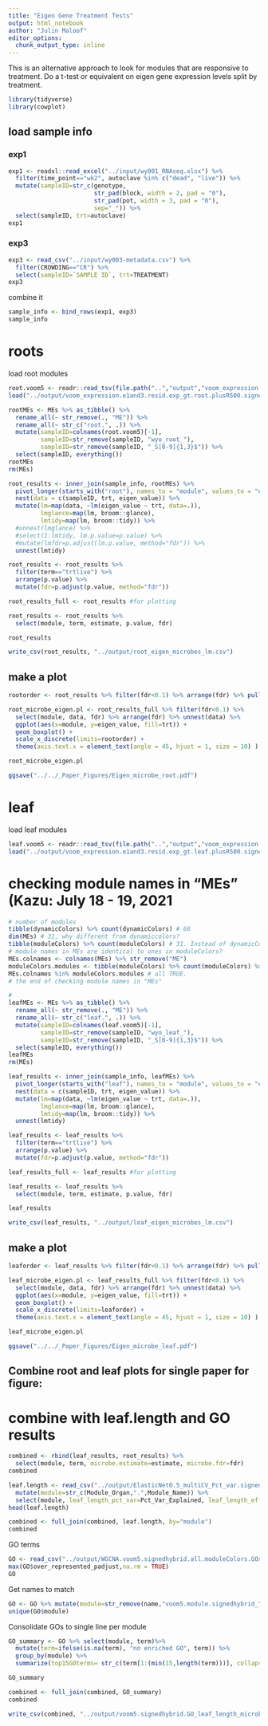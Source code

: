 ```yaml
---
title: "Eigen Gene Treatment Tests"
output: html_notebook
author: "Julin Maloof"
editor_options: 
  chunk_output_type: inline
---
```


This is an alternative approach to look for modules that are responsive to treatment.  Do a t-test or equivalent on eigen gene expression levels split by treatment.

```r
library(tidyverse)
library(cowplot)
```

## load sample info

### exp1
```r
exp1 <- readxl::read_excel("../input/wy001_RNAseq.xlsx") %>%
  filter(time_point=="wk2", autoclave %in% c("dead", "live")) %>%
  mutate(sampleID=str_c(genotype, 
                        str_pad(block, width = 2, pad = "0"),
                        str_pad(pot, width = 3, pad = "0"),
                        sep="_")) %>%
  select(sampleID, trt=autoclave)
exp1
```
### exp3 

```r
exp3 <- read_csv("../input/wy003-metadata.csv") %>%
  filter(CROWDING=="CR") %>%
  select(sampleID=`SAMPLE ID`, trt=TREATMENT)
exp3
```

combine it
```r
sample_info <- bind_rows(exp1, exp3)
sample_info
```

# roots

load root modules
```r
root.voom5 <- readr::read_tsv(file.path("..","output","voom_expression.e1and3.resid.exp_gt.root.plusR500.txt.gz"))
load("../output/voom_expression.e1and3.resid.exp_gt.root.plusR500.signedhybrid.txt.gz.WGCNA.softthresh10.signedhybrid.RData")

rootMEs <- MEs %>% as_tibble() %>%
  rename_all(~ str_remove(., "ME")) %>%
  rename_all(~ str_c("root.", .)) %>%
  mutate(sampleID=colnames(root.voom5)[-1],
         sampleID=str_remove(sampleID, "wyo_root_"),
         sampleID=str_remove(sampleID, "_S[0-9]{1,3}$")) %>%
  select(sampleID, everything())
rootMEs
rm(MEs)
```

```r
root_results <- inner_join(sample_info, rootMEs) %>%
  pivot_longer(starts_with("root"), names_to = "module", values_to = "eigen_value") %>%
  nest(data = c(sampleID, trt, eigen_value)) %>%
  mutate(lm=map(data, ~lm(eigen_value ~ trt, data=.)),
         lmglance=map(lm, broom::glance),
         lmtidy=map(lm, broom::tidy)) %>%
  #unnest(lmglance) %>% 
  #select(1:lmtidy, lm.p.value=p.value) %>% 
  #mutate(lmfdr=p.adjust(lm.p.value, method="fdr")) %>%
  unnest(lmtidy)

root_results <- root_results %>% 
  filter(term=="trtlive") %>%
  arrange(p.value) %>% 
  mutate(fdr=p.adjust(p.value, method="fdr")) 

root_results_full <- root_results #for plotting

root_results <- root_results %>%
  select(module, term, estimate, p.value, fdr)

root_results

write_csv(root_results, "../output/root_eigen_microbes_lm.csv")
```

## make a plot

```r

rootorder <- root_results %>% filter(fdr<0.1) %>% arrange(fdr) %>% pull(module)

root_microbe_eigen.pl <- root_results_full %>% filter(fdr<0.1) %>%
  select(module, data, fdr) %>% arrange(fdr) %>% unnest(data) %>%
  ggplot(aes(x=module, y=eigen_value, fill=trt)) +
  geom_boxplot() + 
  scale_x_discrete(limits=rootorder) +
  theme(axis.text.x = element_text(angle = 45, hjust = 1, size = 10) )

root_microbe_eigen.pl

ggsave("../../_Paper_Figures/Eigen_microbe_root.pdf")
```

# leaf

load leaf modules
```r
leaf.voom5 <- readr::read_tsv(file.path("..","output","voom_expression.e1and3.resid.exp_gt.leaf.plusR500.txt.gz"))
load("../output/voom_expression.e1and3.resid.exp_gt.leaf.plusR500.signedhybrid.txt.gz.WGCNA.softthresh10.signedhybrid.RData")
```

# checking module names in "MEs" (Kazu: July 18 - 19, 2021
```r
# number of modules
tibble(dynamicColors) %>% count(dynamicColors) # 68
dim(MEs) # 31, why different from dynamiccolors?
tibble(moduleColors) %>% count(moduleColors) # 31. Instead of dynamicColors, I should have used "moduleColors"... 
# module names in MEs are identical to ones in moduleColors?
MEs.colnames <- colnames(MEs) %>% str_remove("ME")
moduleColors.modules <- tibble(moduleColors) %>% count(moduleColors) %>% select(moduleColors) %>% as_vector()
MEs.colnames %in% moduleColors.modules # all TRUE. 
# the end of checking module names in "MEs" 
```

```r
#
leafMEs <- MEs %>% as_tibble() %>%
  rename_all(~ str_remove(., "ME")) %>%
  rename_all(~ str_c("leaf.", .)) %>%
  mutate(sampleID=colnames(leaf.voom5)[-1],
         sampleID=str_remove(sampleID, "wyo_leaf_"),
         sampleID=str_remove(sampleID, "_S[0-9]{1,3}$")) %>%
  select(sampleID, everything())
leafMEs
rm(MEs)
```

```r
leaf_results <- inner_join(sample_info, leafMEs) %>%
  pivot_longer(starts_with("leaf"), names_to = "module", values_to = "eigen_value") %>%
  nest(data = c(sampleID, trt, eigen_value)) %>%
  mutate(lm=map(data, ~lm(eigen_value ~ trt, data=.)),
         lmglance=map(lm, broom::glance),
         lmtidy=map(lm, broom::tidy)) %>%
  unnest(lmtidy)

leaf_results <- leaf_results %>% 
  filter(term=="trtlive") %>%
  arrange(p.value) %>% 
  mutate(fdr=p.adjust(p.value, method="fdr"))

leaf_results_full <- leaf_results #for plotting

leaf_results <- leaf_results %>%
  select(module, term, estimate, p.value, fdr)

leaf_results

write_csv(leaf_results, "../output/leaf_eigen_microbes_lm.csv")
```
## make a plot

```r

leaforder <- leaf_results %>% filter(fdr<0.1) %>% arrange(fdr) %>% pull(module)

leaf_microbe_eigen.pl <- leaf_results_full %>% filter(fdr<0.1) %>%
  select(module, data, fdr) %>% arrange(fdr) %>% unnest(data) %>%
  ggplot(aes(x=module, y=eigen_value, fill=trt)) +
  geom_boxplot() + 
  scale_x_discrete(limits=leaforder) +
  theme(axis.text.x = element_text(angle = 45, hjust = 1, size = 10) )

leaf_microbe_eigen.pl

ggsave("../../_Paper_Figures/Eigen_microbe_leaf.pdf")
```

## Combine root and leaf plots for single paper for figure:



# combine with leaf.length and GO results

```r
combined <- rbind(leaf_results, root_results) %>%
  select(module, term, microbe.estimate=estimate, microbe.fdr=fdr)
combined
```


```r
leaf.length <- read_csv("../output/ElasticNet0.5_multiCV_Pct_var.signed.hybrid.csv") %>%
  mutate(module=str_c(Module_Organ,".",Module_Name)) %>%
  select(module, leaf_length_pct_var=Pct_Var_Explained, leaf_length_effect=Effect)
head(leaf.length)
```

```r
combined <- full_join(combined, leaf.length, by="module")
combined
```

GO terms
```r
GO <- read_csv("../output/WGCNA.voom5.signedhybrid.all.moduleColors.GOseq.csv")
max(GO$over_represented_padjust,na.rm = TRUE)
GO
```

Get names to match
```r
GO <- GO %>% mutate(module=str_remove(name,"voom5.module.signedhybrid_"))
unique(GO$module)
```

Consolidate GOs to single line per module
```r
GO_summary <- GO %>% select(module, term)%>%
  mutate(term=ifelse(is.na(term), "no enriched GO", term)) %>%
  group_by(module) %>%
  summarize(top15GOterms= str_c(term[1:(min(15,length(term)))], collapse="; "))

GO_summary
```

```r
combined <- full_join(combined, GO_summary)
combined
```

```r
write_csv(combined, "../output/voom5.signedhybrid.GO_leaf_length_microbe.csv")
```

